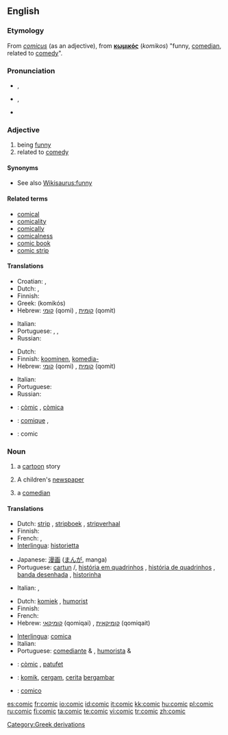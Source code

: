 {{wikipedia}}
==English==

===Etymology===
From {{etyl|la}} ''[[comicus]]'' (as an adjective), from {{etyl|grc}} '''[[κωμικός]]''' (''komikos'') "funny, [[comedian]], related to [[comedy]]".

===Pronunciation===
* {{a|RP}} {{IPA|/ˈkɒmɪk/}}, {{SAMPA|/"kQmIk/}}
* {{a|GenAm}} {{IPA|/ˈkɑmɪk/}}, {{SAMPA|/"kAmIk/}}
* {{audio|en-us-comic.ogg|Audio (US)}}
*: {{rhymes|ɒmɪk}}

===Adjective===
{{en-adj}}

# being [[funny]]
# related to [[comedy]]

====Synonyms====
* See also [[Wikisaurus:funny]]

====Related terms====
* [[comical]]
* [[comicality]]
* [[comically]]
* [[comicalness]]
* [[comic book]]
* [[comic strip]]

====Translations====
{{trans-top|being funny}}
* Croatian: {{t|hr|komičan|alt=kòmičan}}, {{t|hr|smiješan|alt=smijéšan}}
* Dutch: {{t+|nl|grappig}}, {{t-|nl|komisch}}
* Finnish: {{t-|fi|koominen}}
* Greek: {{t|el|κωμικός|m|n|sc=Grek}} (komikós)
* Hebrew: [[קומי]] (qomi) {{m}}, [[קומית]] (qomit) {{f}}
{{trans-mid}}
* Italian: {{t+|it|comico}}
* Portuguese: {{t+|pt|cômico}}, {{t+|pt|engraçado}}, {{t+|pt|divertido}}
* Russian: {{t|ru|комический|tr=komíčeskij}}
{{trans-bottom}}

{{trans-top|related to comedy}}
* Dutch: {{t-|nl|komisch}}
* Finnish: [[koominen]], [[komedia-]]
* Hebrew: [[קומי]] (qomi) {{m}}, [[קומית]] (qomit) {{f}}
{{trans-mid}}
* Italian: {{t+|it|comico}}
* Portuguese: {{t+|pt|cômico}}
* Russian: {{t|ru|комедийный|tr=komedíjnyj}}
{{trans-bottom}}

{{checktrans-top}}
* {{ttbc|Catalan}}: [[còmic]] {{m}}, [[còmica]] {{f}}
{{trans-mid}}
* {{ttbc|French}}: [[comique]] {{m}}, {{f}}
* {{ttbc|Interlingua}}: comic
{{trans-bottom}}

===Noun===
{{en-noun}}

# a [[cartoon]] story
# {{UK}} A children's [[newspaper]]
# a [[comedian]]

====Translations====
{{trans-top|a cartoon story}}
* Dutch: [[strip]] {{m}}, [[stripboek]] {{n}}, [[stripverhaal]] {{n}}
* Finnish: {{t-|fi|sarjakuva}}
* French: {{t+|fr|bande dessinée|f}}, {{t+|fr|BD|f}}
* [[Interlingua]]: [[historietta]]
{{trans-mid}}
* Japanese: [[漫画]] ([[まんが]], manga)
* Portuguese: [[cartun]] {{m}}/{{f}}, [[história em quadrinhos]] {{f}}, [[história de quadrinhos]] {{f}}, [[banda desenhada]] {{f}}, [[historinha]] {{f}}
{{trans-bottom}}

{{trans-top|a children's newspaper}}
* Italian: {{t+|it|giornaletto|m}}, {{t+|it|giornalino|m}}
{{trans-mid}}
{{trans-bottom}}

{{trans-top|a comedian}}
* Dutch: [[komiek]] {{m}}, [[humorist]] {{m}}
* Finnish: {{t-|fi|koomikko}}
* French: {{t+|fr|comédien|m}}
* Hebrew: [[קומיקאי]] (qomiqai) {{m}}, [[קומיקאית]] (qomiqait) {{f}}
{{trans-mid}}
* [[Interlingua]]: [[comica]] {{f}}
* Italian: {{t+|it|comico|m}}
* Portuguese: [[comediante]] {{m}} & {{f}}, [[humorista]] {{m}} & {{f}}
{{trans-bottom}}

{{checktrans-top}}
* {{ttbc|Catalan}}: [[còmic]] {{m}}, [[patufet]] {{m}}
* {{ttbc|Indonesian}}: [[komik]], [[cergam]], [[cerita]] [[gambar|bergambar]]
{{trans-mid}}
* {{ttbc|Interlingua}}: [[comico]] {{m}}
{{trans-bottom}}

[[Category:Greek derivations]]

[[es:comic]]
[[fr:comic]]
[[io:comic]]
[[id:comic]]
[[it:comic]]
[[kk:comic]]
[[hu:comic]]
[[pl:comic]]
[[ru:comic]]
[[fi:comic]]
[[ta:comic]]
[[te:comic]]
[[vi:comic]]
[[tr:comic]]
[[zh:comic]]